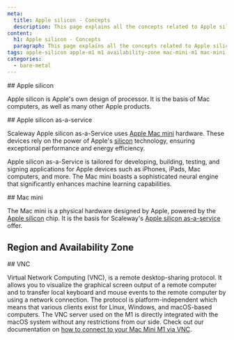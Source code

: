 ```yaml
---
meta:
  title: Apple silicon - Concepts
  description: This page explains all the concepts related to Apple silicon
content:
  h1: Apple silicon - Concepts
  paragraph: This page explains all the concepts related to Apple silicon
tags: apple-silicon apple-m1 m1 availability-zone mac-mini-m1 mac-mini vnc
categories:
  - bare-metal
---
```


<Concept opened>
  ## Apple silicon

  Apple silicon is Apple's own design of processor. It is the basis of Mac computers, as well as many other Apple products.
</Concept>

<Concept opened>
  ## Apple silicon as-a-service

  Scaleway Apple silicon as-a-Service uses [Apple Mac mini](#mac-mini) hardware. These devices rely on the power of Apple's [silicon](#apple-silicon) technology, ensuring exceptional performance and energy efficiency.

  Apple silicon as-a-Service is tailored for developing, building, testing, and signing applications for Apple devices such as iPhones, iPads, Mac computers, and more. The Mac mini boasts a sophisticated neural engine that significantly enhances machine learning capabilities.
</Concept>

<Concept>
  ## Mac mini

  The Mac mini is a physical hardware designed by Apple, powered by the [Apple silicon](#apple-silicon) chip. It is the basis for Scaleway's [Apple silicon as-a-service](#apple-silicon-as-a-service) offer.
</Concept>

<Concept>

## Region and Availability Zone

<Macro id="region-and-az" />

</Concept>

<Concept>
  ## VNC

  Virtual Network Computing (VNC), is a remote desktop-sharing protocol. It allows you to visualize the graphical screen output of a remote computer and to transfer local keyboard and mouse events to the remote computer by using a network connection. The protocol is platform-independent which means that various clients exist for Linux, Windows, and macOS-based computers. The VNC server used on the M1 is directly integrated with the macOS system without any restrictions from our side. Check out our documentation on [how to connect to your Mac Mini M1 via VNC](/bare-metal/apple-silicon/how-to/connect-to-mac-mini-m1/#how-to-connect-via-vnc).
</Concept>

